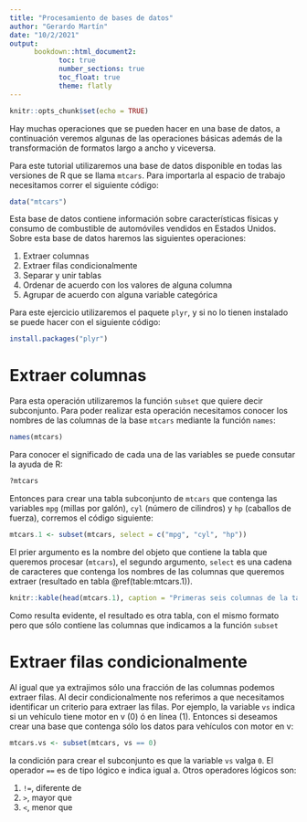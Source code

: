 ```yaml
---
title: "Procesamiento de bases de datos"
author: "Gerardo Martín"
date: "10/2/2021"
output: 
      bookdown::html_document2:
            toc: true 
            number_sections: true
            toc_float: true
            theme: flatly
---
```


```r
knitr::opts_chunk$set(echo = TRUE)
```

Hay muchas operaciones que se pueden hacer en una base de datos, a continuación veremos algunas de las operaciones básicas además de la transformación de formatos largo a ancho y viceversa.

Para este tutorial utilizaremos una base de datos disponible en todas las versiones de R que se llama `mtcars`. Para importarla al espacio de trabajo necesitamos correr el siguiente código:

```r
data("mtcars")
```

Esta base de datos contiene información sobre características físicas y consumo de combustible de automóviles vendidos en Estados Unidos. Sobre esta base de datos haremos las siguientes operaciones:

1. Extraer columnas
2. Extraer filas condicionalmente
3. Separar y unir tablas
4. Ordenar de acuerdo con los valores de alguna columna
5. Agrupar de acuerdo con alguna variable categórica

Para este ejercicio utilizaremos el paquete `plyr`, y si no lo tienen instalado se puede hacer con el siguiente código:

```r
install.packages("plyr")
```

# Extraer columnas

Para esta operación utilizaremos la función `subset` que quiere decir subconjunto. Para poder realizar esta operación necesitamos conocer los nombres de las columnas de la base `mtcars` mediante la función `names`:

```r
names(mtcars)
```

Para conocer el significado de cada una de las variables se puede consutar la ayuda de R:

```r
?mtcars
```

Entonces para crear una tabla subconjunto de `mtcars` que contenga las variables `mpg` (millas por galón), `cyl` (número de cilindros) y `hp` (caballos de fuerza), corremos el código siguiente:

```r
mtcars.1 <- subset(mtcars, select = c("mpg", "cyl", "hp"))
```

El prier argumento es la nombre del objeto que contiene la tabla que queremos procesar (`mtcars`), el segundo argumento, `select` es una cadena de caracteres que contenga los nombres de las columnas que queremos extraer (resultado en tabla \@ref(table:mtcars.1)).

```r
knitr::kable(head(mtcars.1), caption = "Primeras seis columnas de la tabla subconjunto de `mtcars` con las columnas `mpg`, `cyl` y `hp`.")
```

Como resulta evidente, el resultado es otra tabla, con el mismo formato pero que sólo contiene las columnas que indicamos a la función `subset`

# Extraer filas condicionalmente

Al igual que ya extrajimos sólo una fracción de las columnas podemos extraer filas. Al decir condicionalmente nos referimos a que necesitamos identificar un criterio para extraer las filas. Por ejemplo, la variable `vs` indica si un vehículo tiene motor en v (0) ó en línea (1). Entonces si deseamos crear una base que contenga sólo los datos para vehículos con motor en v:

```r
mtcars.vs <- subset(mtcars, vs == 0)
```

la condición para crear el subconjunto es que la variable `vs` valga `0`. El operador `==` es de tipo lógico e indica igual a. Otros operadores lógicos son:

1. `!=`, diferente de
2. `>`, mayor que
3. `<`, menor que



